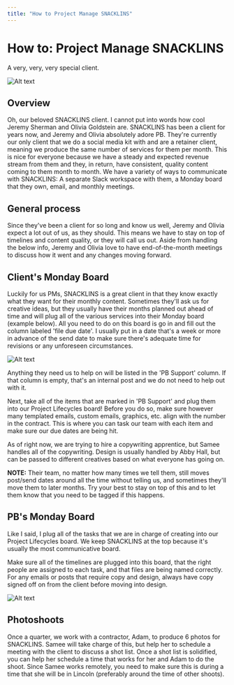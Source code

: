 ```yaml
---
title: "How to Project Manage SNACKLINS"
---
```


# How to: Project Manage SNACKLINS

A very, very, very special client. 

![Alt text](/img/PM-SNACKLINS-1.png 'title')

## Overview

Oh, our beloved SNACKLINS client. I cannot put into words how cool Jeremy Sherman and Olivia Goldstein are. SNACKLINS has been a client for years now, and Jeremy and Olivia absolutely adore PB. They're currently our only client that we do a social media kit with and are a retainer client, meaning we produce the same number of services for them per month. This is nice for everyone because we have a steady and expected revenue stream from them and they, in return, have consistent, quality content coming to them month to month. We have a variety of ways to communicate with SNACKLINS: A separate Slack workspace with them, a Monday board that they own, email, and monthly meetings.

## General process

Since they've been a client for so long and know us well, Jeremy and Olivia expect a lot out of us, as they should. This means we have to stay on top of timelines and content quality, or they will call us out. Aside from handling the below info, Jeremy and Olivia love to have end-of-the-month meetings to discuss how it went and any changes moving forward.

## Client's Monday Board 

Luckily for us PMs, SNACKLINS is a great client in that they know exactly what they want for their monthly content. Sometimes they'll ask us for creative ideas, but they usually have their months planned out ahead of time and will plug all of the various services into their Monday board (example below). All you need to do on this board is go in and fill out the column labeled 'file due date'. I usually put in a date that's a week or more in advance of the send date to make sure there's adequate time for revisions or any unforeseen circumstances.

![Alt text](/img/PM-SNACKLINS-2.png 'title')

Anything they need us to help on will be listed in the 'PB Support' column. If that column is empty, that's an internal post and we do not need to help out with it.

Next, take all of the items that are marked in 'PB Support' and plug them into our Project Lifecycles board! Before you do so, make sure however many templated emails, custom emails, graphics, etc. align with the number in the contract. This is where you can task our team with each item and make sure our due dates are being hit.

As of right now, we are trying to hire a copywriting apprentice, but Samee handles all of the copywriting. Design is usually handled by Abby Hall, but can be passed to different creatives based on what everyone has going on.

**NOTE:** Their team, no matter how many times we tell them, still moves post/send dates around all the time without telling us, and sometimes they'll move them to later months. Try your best to stay on top of this and to let them know that you need to be tagged if this happens.

## PB's Monday Board 

Like I said, I plug all of the tasks that we are in charge of creating into our Project Lifecycles board. We keep SNACKLINS at the top because it's usually the most communicative board.

Make sure all of the timelines are plugged into this board, that the right people are assigned to each task, and that files are being named correctly. For any emails or posts that require copy and design, always have copy signed off on from the client before moving into design.

![Alt text](/img/PM-SNACKLINS-3.png 'title')

## Photoshoots

Once a quarter, we work with a contractor, Adam, to produce 6 photos for SNACKLINS. Samee will take charge of this, but help her to schedule a meeting with the client to discuss a shot list. Once a shot list is solidified, you can help her schedule a time that works for her and Adam to do the shoot. Since Samee works remotely, you need to make sure this is during a time that she will be in Lincoln (preferably around the time of other shoots).
